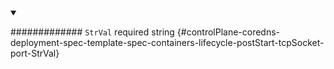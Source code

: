 
<details className="config-field" data-expandable="false" open>
<summary>

############# `StrVal` <span className="config-field-required" data-required="false">required</span> <span className="config-field-type">string</span> <span className="config-field-default"></span> <span className="config-field-enum"></span> {#controlPlane-coredns-deployment-spec-template-spec-containers-lifecycle-postStart-tcpSocket-port-StrVal}



</summary>



</details>
